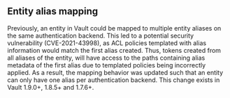 ## Entity alias mapping

Previously, an entity in Vault could be mapped to multiple entity aliases on the same authentication backend. This
led to a potential security vulnerability (CVE-2021-43998), as ACL policies templated with alias information would match the first
alias created. Thus, tokens created from all aliases of the entity, will have access to the paths containing alias 
metadata of the first alias due to templated policies being incorrectly applied. As a result, the mapping behavior was updated 
such that an entity can only have one alias per authentication backend. This change exists in Vault 1.9.0+, 1.8.5+ and 1.7.6+.